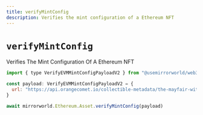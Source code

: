 ```yaml
---
title: verifyMintConfig
description: Verifies the mint configuration of a Ethereum NFT
---
```


# `verifyMintConfig`

Verifies The Mint Configuration Of A Ethereum NFT

```js
import { type VerifyEVMMintConfigPayloadV2 } from "@usemirrorworld/web3.js"

const payload: VerifyEVMMintConfigPayloadV2 = {
  url: "https://api.orangecomet.io/collectible-metadata/the-mayfair-witches-pass/",
}

await mirrorworld.Ethereum.Asset.verifyMintConfig(payload)
```
